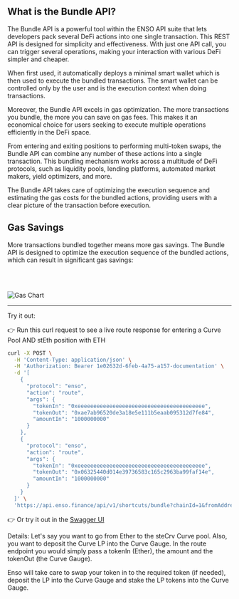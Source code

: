 
## What is the Bundle API?

The Bundle API is a powerful tool within the ENSO API suite that lets developers pack several DeFi actions into one single transaction. This REST API is designed for simplicity and effectiveness.
With just one API call, you can trigger several operations, making your interaction with various DeFi simpler and cheaper.

When first used, it automatically deploys a minimal smart wallet which is then used to execute the bundled transactions.
The smart wallet can be controlled only by the user and is the execution context when doing transactions.

Moreover, the Bundle API excels in gas optimization. The more transactions you bundle, the more you can save on gas fees. This makes it an economical choice for users seeking to execute multiple operations efficiently in the DeFi space.

From entering and exiting positions to performing multi-token swaps, the Bundle API can combine any number of these actions into a single transaction.
This bundling mechanism works across a multitude of DeFi protocols, such as liquidity pools, lending platforms, automated market makers, yield optimizers, and more.

The Bundle API takes care of optimizing the execution sequence and estimating the gas costs for the bundled actions, providing users with a clear picture of the transaction before execution.

## Gas Savings

More transactions bundled together means more gas savings. The Bundle API is designed to optimize the execution sequence of the bundled actions, which can result in significant gas savings:

<br></br>

<Image src={gas} alt="Gas Chart" width={700} />

---

<Callout type="info" emoji="💡">
  Try it out:
</Callout>

👉 Run this curl request to see a live route response for entering a Curve Pool AND stEth position with ETH

```bash copy
curl -X POST \
  -H 'Content-Type: application/json' \
  -H 'Authorization: Bearer 1e02632d-6feb-4a75-a157-documentation' \
  -d '[
    {
      "protocol": "enso",
      "action": "route",
      "args": {
        "tokenIn": "0xeeeeeeeeeeeeeeeeeeeeeeeeeeeeeeeeeeeeeeee",
        "tokenOut": "0xae7ab96520de3a18e5e111b5eaab095312d7fe84",
        "amountIn": "1000000000"
      }
    },
    {
      "protocol": "enso",
      "action": "route",
      "args": {
        "tokenIn": "0xeeeeeeeeeeeeeeeeeeeeeeeeeeeeeeeeeeeeeeee",
        "tokenOut": "0x06325440d014e39736583c165c2963ba99faf14e",
        "amountIn": "1000000000"
      }
    }
  ]' \
  'https://api.enso.finance/api/v1/shortcuts/bundle?chainId=1&fromAddress=0xd8dA6BF26964aF9D7eEd9e03E53415D37aA96045'

```

👉 Or try it out in the [Swagger UI](https://api.enso.finance/api#/shortcuts/BundleController_bundleShortcutTransaction)

Details:
Let's say you want to go from Ether to the steCrv Curve pool. Also, you want to deposit the Curve LP into the Curve Gauge.
In the route endpoint you would simply pass a tokenIn (Ether), the amount and the tokenOut (the Curve Gauge).

Enso will take care to swap your token in to the required token (if needed), deposit the LP into the Curve Gauge and stake the LP tokens into the Curve Gauge.
